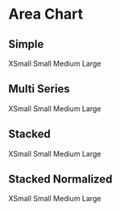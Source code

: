




# Area Chart

## Simple

<Tabs className="mt-4" size="small">
  <TabList>
    <Tab>XSmall</Tab>
    <Tab>Small</Tab>
    <Tab>Medium</Tab>
    <Tab>Large</Tab>
  </TabList>
  <TabPanel>
    <BlockCanvas
      lightStory={XsLightStories.Simple}
      darkStory={XsDarkStories.Simple}
      lightMeta={XsLightStories}
      darkMeta={XsDarkStories}
    />
  </TabPanel>
  <TabPanel>
    <BlockCanvas
      lightStory={SmLightStories.Simple}
      darkStory={SmDarkStories.Simple}
      lightMeta={SmLightStories}
      darkMeta={SmDarkStories}
    />
  </TabPanel>
  <TabPanel>
    <BlockCanvas
      lightStory={MdLightStories.Simple}
      darkStory={MdDarkStories.Simple}
      lightMeta={MdLightStories}
      darkMeta={MdDarkStories}
    />
  </TabPanel>
  <TabPanel>
    <BlockCanvas
      lightStory={LgLightStories.Simple}
      darkStory={MdDarkStories.Simple}
      lightMeta={LgLightStories}
      darkMeta={LgDarkStories}
    />
  </TabPanel>
</Tabs>

## Multi Series

<Tabs className="mt-4" size="small">
  <TabList>
    <Tab>XSmall</Tab>
    <Tab>Small</Tab>
    <Tab>Medium</Tab>
    <Tab>Large</Tab>
  </TabList>
  <TabPanel>
    <BlockCanvas
      lightStory={XsLightStories.MultiSeriesInterpolationSmooth}
      darkStory={XsDarkStories.MultiSeriesInterpolationSmooth}
      lightMeta={XsLightStories}
      darkMeta={XsDarkStories}
    />
  </TabPanel>
  <TabPanel>
    <BlockCanvas
      lightStory={SmLightStories.MultiSeriesInterpolationSmooth}
      darkStory={SmDarkStories.MultiSeriesInterpolationSmooth}
      lightMeta={SmLightStories}
      darkMeta={SmDarkStories}
    />
  </TabPanel>
  <TabPanel>
    <BlockCanvas
      lightStory={MdLightStories.MultiSeriesInterpolationSmooth}
      darkStory={MdDarkStories.MultiSeriesInterpolationSmooth}
      lightMeta={MdLightStories}
      darkMeta={MdDarkStories}
    />
  </TabPanel>
  <TabPanel>
    <BlockCanvas
      lightStory={LgLightStories.MultiSeriesInterpolationSmooth}
      darkStory={MdDarkStories.MultiSeriesInterpolationSmooth}
      lightMeta={LgLightStories}
      darkMeta={LgDarkStories}
    />
  </TabPanel>
</Tabs>

## Stacked

<Tabs className="mt-4" size="small">
  <TabList>
    <Tab>XSmall</Tab>
    <Tab>Small</Tab>
    <Tab>Medium</Tab>
    <Tab>Large</Tab>
  </TabList>
  <TabPanel>
    <BlockCanvas
      lightStory={XsLightStories.Stacked}
      darkStory={XsDarkStories.Stacked}
      lightMeta={XsLightStories}
      darkMeta={XsDarkStories}
    />
  </TabPanel>
  <TabPanel>
    <BlockCanvas
      lightStory={SmLightStories.Stacked}
      darkStory={SmDarkStories.Stacked}
      lightMeta={SmLightStories}
      darkMeta={SmDarkStories}
    />
  </TabPanel>
  <TabPanel>
    <BlockCanvas
      lightStory={MdLightStories.Stacked}
      darkStory={MdDarkStories.Stacked}
      lightMeta={MdLightStories}
      darkMeta={MdDarkStories}
    />
  </TabPanel>
  <TabPanel>
    <BlockCanvas
      lightStory={LgLightStories.Stacked}
      darkStory={MdDarkStories.Stacked}
      lightMeta={LgLightStories}
      darkMeta={LgDarkStories}
    />
  </TabPanel>
</Tabs>


## Stacked Normalized

<Tabs className="mt-4" size="small">
  <TabList>
    <Tab>XSmall</Tab>
    <Tab>Small</Tab>
    <Tab>Medium</Tab>
    <Tab>Large</Tab>
  </TabList>
  <TabPanel>
    <BlockCanvas
      lightStory={XsLightStories.StackedNormalized}
      darkStory={XsDarkStories.StackedNormalized}
      lightMeta={XsLightStories}
      darkMeta={XsDarkStories}
    />
  </TabPanel>
  <TabPanel>
    <BlockCanvas
      lightStory={SmLightStories.StackedNormalized}
      darkStory={SmDarkStories.StackedNormalized}
      lightMeta={SmLightStories}
      darkMeta={SmDarkStories}
    />
  </TabPanel>
  <TabPanel>
    <BlockCanvas
      lightStory={MdLightStories.StackedNormalized}
      darkStory={MdDarkStories.StackedNormalized}
      lightMeta={MdLightStories}
      darkMeta={MdDarkStories}
    />
  </TabPanel>
  <TabPanel>
    <BlockCanvas
      lightStory={LgLightStories.StackedNormalized}
      darkStory={MdDarkStories.StackedNormalized}
      lightMeta={LgLightStories}
      darkMeta={LgDarkStories}
    />
  </TabPanel>
</Tabs>
